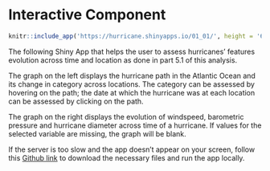 # Interactive Component {#intercom}


```r
knitr::include_app('https://hurricane.shinyapps.io/01_01/', height = '600px')
```

The following  Shiny App that helps the user to assess hurricanes' features evolution across time and location as done in part 5.1 of this analysis.

The graph on the left displays the hurricane path in the Atlantic Ocean and its change in category across locations. The category can be assessed by hovering on the path; the date at which the hurricane was at each location can be assessed by clicking on the path.

The graph on the right displays the evolution of windspeed, barometric pressure and hurricane diameter across time of a hurricane. If values for the selected variable are missing, the graph will be blank.

If the server is too slow and the app doesn't appear on your screen, follow this [Github link](https://github.com/jqz300/edav_proj) to download the necessary files and run the app locally.
